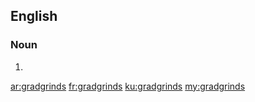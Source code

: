 ==English==

===Noun===
{{head|en|plural}}

# {{plural of|gradgrind|lang=en}}

[[ar:gradgrinds]]
[[fr:gradgrinds]]
[[ku:gradgrinds]]
[[my:gradgrinds]]